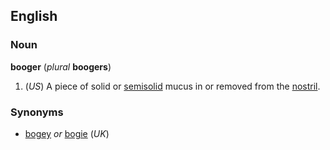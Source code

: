 ==English==
===Noun===
'''booger''' (''plural'' '''boogers''')

#(''US'') A piece of solid or [[semisolid]] mucus in or removed from the [[nostril]].

===Synonyms===
*[[bogey]] ''or'' [[bogie]] (''UK'')